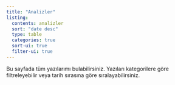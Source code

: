 ```yaml
---
title: "Analizler"
listing:
  contents: analizler
  sort: "date desc"
  type: table
  categories: true
  sort-ui: true
  filter-ui: true
---
```


Bu sayfada tüm yazılarımı bulabilirsiniz. Yazıları kategorilere göre filtreleyebilir veya tarih sırasına göre sıralayabilirsiniz.
